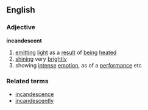 ==English==
===Adjective===
'''incandescent'''
# [[emit]]ting [[light]] as a [[result]] of [[being]] [[heated]]
# [[shine|shining]] very [[bright]]ly
# showing [[intense]] [[emotion]], as of a [[performance]] etc
===Related terms===
* [[incandescence]]
* [[incandescently]]